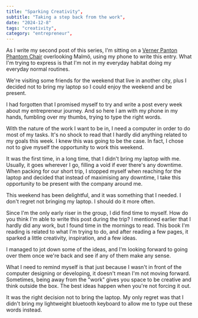 ```yaml
---
title: "Sparking Creativity",
subtitle: "Taking a step back from the work",
date: "2024-12-8"
tags: "creativity",
category: "entrepreneur",
---
```


As I write my second post of this series, I'm sitting on a [Verner Panton Phantom Chair](https://www.verner-panton.com/en/collection/phantom/) overlooking Malmö, using my phone to write this entry. What I'm trying to express is that I'm not in my everyday habitat doing my everyday normal routines.

We're visiting some friends for the weekend that live in another city, plus I decided not to bring my laptop so I could enjoy the weekend and be present.

I had forgotten that I promised myself to try and write a post every week about my entrepreneur journey. And so here I am with my phone in my hands, fumbling over my thumbs, trying to type the right words.

With the nature of the work I want to be in, I need a computer in order to do most of my tasks. It's no shock to read that I hardly did anything related to my goals this week. I knew this was going to be the case. In fact, I chose not to give myself the opportunity to work this weekend.

It was the first time, in a long time, that I didn't bring my laptop with me. Usually, it goes wherever I go, filling a void if ever there's any downtime. When packing for our short trip, I stopped myself when reaching for the laptop and decided that instead of maximising any downtime, I take this opportunity to be present with the company around me.

This weekend has been delightful, and it was something that I needed. I don't regret not bringing my laptop. I should do it more often.

Since I'm the only early riser in the group, I did find time to myself. How do you think I'm able to write this post during the trip? I mentioned earlier that I hardly did any work, but I found time in the mornings to read. This book I'm reading is related to what I'm trying to do, and after reading a few pages, it sparked a little creativity, inspiration, and a few ideas.

I managed to jot down some of the ideas, and I'm looking forward to going over them once we're back and see if any of them make any sense.

What I need to remind myself is that just because I wasn't in front of the computer designing or developing, it doesn't mean I'm not moving forward. Sometimes, being away from the "work" gives you space to be creative and think outside the box. The best ideas happen when you're not forcing it out.

It was the right decision not to bring the laptop. My only regret was that I didn't bring my lightweight bluetooth keyboard to allow me to type out these words instead.